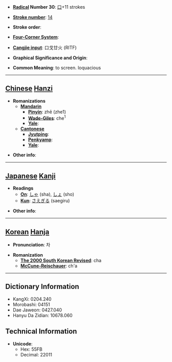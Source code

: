 * '''[[Wiktionary:Chinese radical index| Radical]] Number 30''': [[Wiktionary:Chinese radical index 口|口]]+11 strokes

* '''[[Wiktionary:Chinese total strokes index|Stroke number]]''': [[Wiktionary:Chinese total strokes index 14|14]]

* '''Stroke order''': 

* '''[[Wiktionary:Chinese four corner index|Four-Corner System]]''': 

* '''[[Wiktionary:Chinese Cangjie index|Cangjie input]]''': 口戈廿火 (RITF)

* '''Graphical Significance and Origin''': 

* '''Common Meaning''': to screen. loquacious

----

== [[Chinese]] [[Hanzi]] ==

* '''Romanizations'''
** '''[[Mandarin]]'''
*** '''[[Pinyin]]''': zhē (zhe1)
*** '''[[Wade-Giles]]''': che<sup>1</sup>
*** '''[[Yale]]''': 
** '''[[Cantonese]]'''
*** '''[[Jyutping]]''':
*** '''[[Penkyamp]]''': 
*** '''[[Yale]]''': 

* '''Other info''': 

----

== [[Japanese]] [[Kanji]] ==

* '''Readings'''
** '''[[On]]''': [[しゃ]] (sha), [[しょ]] (sho)
** '''[[Kun]]''': [[さえぎる]] (saegiru)

* '''Other info''':  

----

== [[Korean]] [[Hanja]] ==

* '''Pronunciation''': 차

* '''Romanization'''
** '''[[The 2000 South Korean Revised Romanization|The 2000 South Korean Revised]]''': cha
** '''[[McCune-Reischauer]]''': ch'a

----

== Dictionary Information ==

* KangXi: 0204.240
* Morobashi: 04151
* Dae Jaweon: 0427.040
* Hanyu Da Zidian: 10678.060

== Technical Information ==

* '''Unicode''':
** Hex: 55FB
** Decimal: 22011
